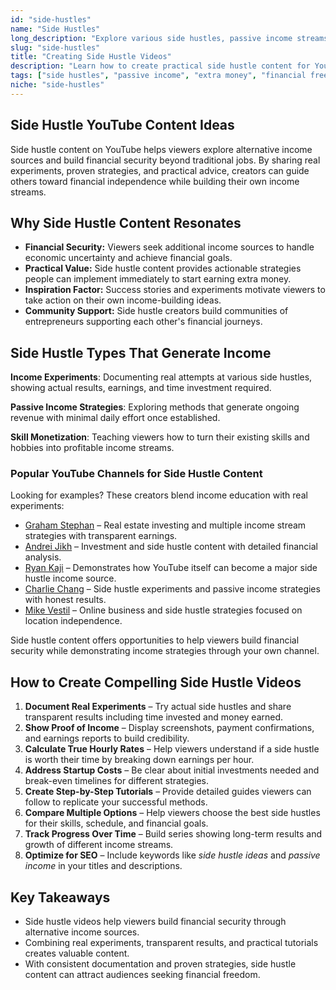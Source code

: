 ```yaml
---
id: "side-hustles"
name: "Side Hustles"
long_description: "Explore various side hustles, passive income streams, and alternative income generation methods that help people build financial freedom outside traditional employment."
slug: "side-hustles"
title: "Creating Side Hustle Videos"
description: "Learn how to create practical side hustle content for YouTube—covering income strategies, business experiments, and financial independence methods."
tags: ["side hustles", "passive income", "extra money", "financial freedom", "online business", "gig economy", "income streams"]
niche: "side-hustles"
---
```


## Side Hustle YouTube Content Ideas

Side hustle content on YouTube helps viewers explore alternative income sources and build financial security beyond traditional jobs. By sharing real experiments, proven strategies, and practical advice, creators can guide others toward financial independence while building their own income streams.

## Why Side Hustle Content Resonates

- **Financial Security:** Viewers seek additional income sources to handle economic uncertainty and achieve financial goals.
- **Practical Value:** Side hustle content provides actionable strategies people can implement immediately to start earning extra money.
- **Inspiration Factor:** Success stories and experiments motivate viewers to take action on their own income-building ideas.
- **Community Support:** Side hustle creators build communities of entrepreneurs supporting each other's financial journeys.

## Side Hustle Types That Generate Income

**Income Experiments**: Documenting real attempts at various side hustles, showing actual results, earnings, and time investment required.

**Passive Income Strategies**: Exploring methods that generate ongoing revenue with minimal daily effort once established.

**Skill Monetization**: Teaching viewers how to turn their existing skills and hobbies into profitable income streams.

### Popular YouTube Channels for Side Hustle Content

Looking for examples? These creators blend income education with real experiments:
- [Graham Stephan](https://www.youtube.com/@GrahamStephan) – Real estate investing and multiple income stream strategies with transparent earnings.
- [Andrei Jikh](https://www.youtube.com/@AndreiJikh) – Investment and side hustle content with detailed financial analysis.
- [Ryan Kaji](https://www.youtube.com/@RyanKaji) – Demonstrates how YouTube itself can become a major side hustle income source.
- [Charlie Chang](https://www.youtube.com/@CharlieChang) – Side hustle experiments and passive income strategies with honest results.
- [Mike Vestil](https://www.youtube.com/@MikeVestil) – Online business and side hustle strategies focused on location independence.

Side hustle content offers opportunities to help viewers build financial security while demonstrating income strategies through your own channel.

## How to Create Compelling Side Hustle Videos

1. **Document Real Experiments** – Try actual side hustles and share transparent results including time invested and money earned.
2. **Show Proof of Income** – Display screenshots, payment confirmations, and earnings reports to build credibility.
3. **Calculate True Hourly Rates** – Help viewers understand if a side hustle is worth their time by breaking down earnings per hour.
4. **Address Startup Costs** – Be clear about initial investments needed and break-even timelines for different strategies.
5. **Create Step-by-Step Tutorials** – Provide detailed guides viewers can follow to replicate your successful methods.
6. **Compare Multiple Options** – Help viewers choose the best side hustles for their skills, schedule, and financial goals.
7. **Track Progress Over Time** – Build series showing long-term results and growth of different income streams.
8. **Optimize for SEO** – Include keywords like *side hustle ideas* and *passive income* in your titles and descriptions.

## Key Takeaways

- Side hustle videos help viewers build financial security through alternative income sources.
- Combining real experiments, transparent results, and practical tutorials creates valuable content.
- With consistent documentation and proven strategies, side hustle content can attract audiences seeking financial freedom.